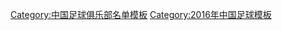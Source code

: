 {{Football squad with groups
 | name      = 2016年中乙分类名单深圳人人
 | bgcolor   = #800080
 | bordercolor = #000000
 | textcolor   = #000000
 | title=[[深圳人人足球俱乐部|<span style="color:#000000">深圳人人</span>]] — [[2016年中国足球乙级联赛|<span style="color: #000000;">2016年</span>]][[中国足球乙级联赛|<span style="color: #000000;">中乙联赛第 11 名</span>]]
|group1=全年参赛球员
|list1=<div>
{{Football squad2 player|no=1|name=[[伍绍进]]}}
{{Football squad2 player|no=3|name=[[陈文健]]}}
{{Football squad2 player|no=4|name=[[宋月明]]}}
{{Football squad2 player|no=5|name=[[崔宁 (足球运动员)|崔宁]]}}
{{Football squad2 player|no=6|name=[[杨剑飞]]}}
{{Football squad2 player|no=7|name=[[杨问峰]]}}
{{Football squad2 player|no=9|name=[[皮思维]]}}
{{Football squad2 player|no=10|name=[[杨晨 (1989年)|杨晨]]}}
{{Football squad2 player|no=11|name=[[于贵君]]}}
{{Football squad2 player|no=12|name=[[李晓挺]]}}
{{Football squad2 player|no=13|name=[[陈永强]]}}
{{Football squad2 player|no=14|name=[[曹添堡]]}}
{{Football squad2 player|no=15|name=[[符晓俊]]}}
{{Football squad2 player|no=16|name=[[于振 (足球运动员)|于振]]}}
{{Football squad2 player|no=18|name=[[杨斌 (足球运动员)|杨斌]]}}
{{Football squad2 player|no=19|name=[[高远 (足球运动员)|高远]]}}
{{Football squad2 player|no=20|name=[[朱聪 (足球运动员)|朱聪]]}}
{{Football squad2 player|no=21|name=[[潘伟业]]}}
{{Football squad2 player|no=22|name=[[袁琳]]}}
{{Football squad2 player|no=23|name=[[王略]]}}
{{Football squad2 player|no=25|name=[[栗鑫]]}}
{{Football squad2 player|no=27|name=[[吕毅 (足球运动员)|吕毅]]}}
{{Football squad2 player|no=29|name=[[王子航]]}}
{{Football squad2 player|no=30|name=[[梁华 (足球运动员)|梁华]]}}
{{Football squad2 player|no=32|name=[[薛智文]]}}
{{Football squad2 player|no=33|name=[[郭明月]]}}
</div>
|group2=夏季转入球员
|list2=<div>
{{Football squad2 player|no=2|name=[[马晓磊]]}}
{{Football squad2 player|no=24|name=[[周强 (足球运动员)|周强]]}}
{{Football squad2 player|no=26|name=[[麦思劲]]}}
{{Football squad2 player|no=28|name=[[赵伟 (足球运动员)|赵伟]]}}
</div>
|group3=夏季转出球员
|list3=<div>
</div>
|group4=主教练
|list4={{flagicon|CYP}} [[西尼萨·高歌奇|高歌奇]]（至第 9 轮）；[[李远平]]（代理）
}}
<noinclude>
{{DEFAULTSORT:Shenzhen Renren F.C. Squad 2016}}
[[Category:中国足球俱乐部名单模板]]
[[Category:2016年中国足球模板]]